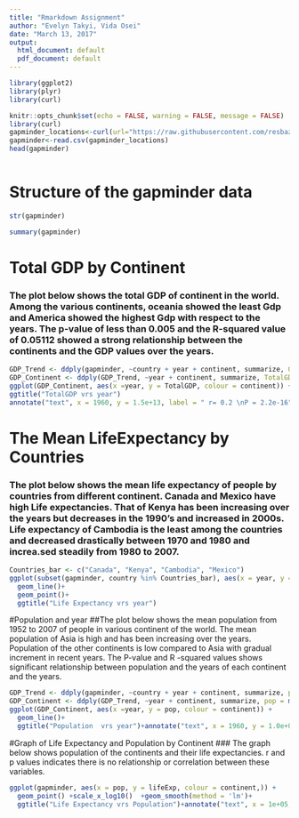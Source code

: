 ```yaml
---
title: "Rmarkdown Assignment"
author: "Evelyn Takyi, Vida Osei"
date: "March 13, 2017"
output:
  html_document: default
  pdf_document: default
---
```

```r
library(ggplot2)
library(plyr)
library(curl)
```




```r
knitr::opts_chunk$set(echo = FALSE, warning = FALSE, message = FALSE)
library(curl)
gapminder_locations<-curl(url="https://raw.githubusercontent.com/resbaz/r-novice-gapminder-files/master/data/gapminder-FiveYearData.csv")
gapminder<-read.csv(gapminder_locations)
head(gapminder)
```

```r

```




# Structure  of the gapminder data
```r
str(gapminder)

```
```r
summary(gapminder)

```
# Total GDP by Continent 
### The plot below shows the total GDP of continent in the world. Among the various continents, oceania showed the least Gdp and America showed the highest Gdp with respect to the years. The  p-value of less than 0.005 and the R-squared value of 0.05112 showed a strong relationship between the continents and the GDP values over the years. 
```r
GDP_Trend <- ddply(gapminder, ~country + year + continent, summarize, GDP = gdpPercap * pop, pop = pop)
GDP_Continent <- ddply(GDP_Trend, ~year + continent, summarize, TotalGDP = sum(GDP), Totalpop = sum(pop))
ggplot(GDP_Continent, aes(x =year, y = TotalGDP, colour = continent)) + geom_line()+
ggtitle("TotalGDP vrs year")
annotate("text", x = 1960, y = 1.5e+13, label = " r= 0.2 \nP = 2.2e-16")
```


# The Mean LifeExpectancy by Countries
### The plot below shows the mean life expectancy of people by countries from different continent. Canada and Mexico have high Life expectancies. That of Kenya has been increasing over the years but decreases in the 1990's and increased in 2000s. Life expectancy of Cambodia is the least among the countries and decreased drastically between 1970 and 1980 and increa.sed steadily from 1980 to 2007.
```r
Countries_bar <- c("Canada", "Kenya", "Cambodia", "Mexico")
ggplot(subset(gapminder, country %in% Countries_bar), aes(x = year, y = lifeExp, color = country))+ 
  geom_line()+ 
  geom_point()+
  ggtitle("Life Expectancy vrs year")
```

#Population  and year
##The plot below shows the mean population  from 1952 to 2007 of people in various continent of the world. The mean population of Asia is high and has been increasing over the years. Population of the other continents is low compared to Asia with gradual increment in recent years. The P-value and R -squared values shows significant relationship  between population and the years of each continent and the years. 
```r
GDP_Trend <- ddply(gapminder, ~country + year + continent, summarize, pop = pop)
GDP_Continent <- ddply(GDP_Trend, ~year + continent, summarize, pop = mean(pop))
ggplot(GDP_Continent, aes(x =year, y = pop, colour = continent)) + 
  geom_line()+
  ggtitle("Population  vrs year")+annotate("text", x = 1960, y = 1.0e+08, label = " r= 0.08 \nP < 0.005")
```


#Graph of Life Expectancy and Population by Continent
### The graph below shows population of the continents and their life expectancies. r and p values indicates there is no relationship or correlation between these variables.
```r
ggplot(gapminder, aes(x = pop, y = lifeExp, colour = continent,)) +
  geom_point() +scale_x_log10()  +geom_smooth(method = 'lm')+
  ggtitle("Life Expectancy vrs Population")+annotate("text", x = 1e+05, y = 80, label = " r= 0.06 \nP > 0.007")
```

